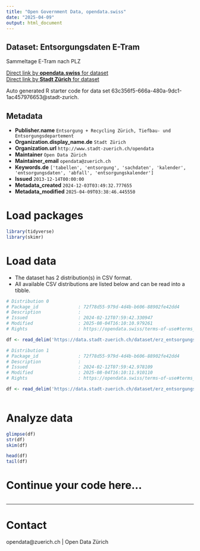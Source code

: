 ```yaml
---
title: "Open Government Data, opendata.swiss"
date: "2025-04-09"
output: html_document
---
```


## Dataset: Entsorgungsdaten E-Tram

Sammeltage E-Tram nach PLZ

[Direct link by **opendata.swiss** for dataset](https://opendata.swiss/de/dataset/entsorgungsdaten-e-tram)<br>
[Direct link by **Stadt Zürich** for dataset](https://data.stadt-zuerich.ch/dataset/erz_entsorgungskalender_etram)

Auto generated R starter code for data set 63c356f5-666a-480a-9dc1-1ac457976653@stadt-zurich.

## Metadata

- **Publisher.name** `Entsorgung + Recycling Zürich, Tiefbau- und Entsorgungsdepartement`
- **Organization.display_name.de** `Stadt Zürich`
- **Organization.url** `http://www.stadt-zuerich.ch/opendata`
- **Maintainer** `Open Data Zürich`
- **Maintainer_email** `opendata@zuerich.ch`
- **Keywords.de** `['tabellen', 'entsorgung', 'sachdaten', 'kalender', 'entsorgungsdaten', 'abfall', 'entsorgungskalender']`
- **Issued** `2013-12-14T00:00:00`
- **Metadata_created** `2024-12-03T03:49:32.777655`
- **Metadata_modified** `2025-04-09T03:38:46.445550`


# Load packages

```r

library(tidyverse)
library(skimr)

```

# Load data

-   The dataset has 2 distribution(s) in CSV format.
-   All available CSV distributions are listed below and can be read into a tibble.

```r

# Distribution 0
# Package_id               : 72f78d55-979d-4d4b-b606-88902fe42dd4
# Description              : 
# Issued                   : 2024-02-12T07:59:42.330947
# Modified                 : 2025-08-04T16:10:10.979261
# Rights                   : https://opendata.swiss/terms-of-use#terms_open

df <- read_delim('https://data.stadt-zuerich.ch/dataset/erz_entsorgungskalender_etram/download/entsorgungskalender_eTram_2024.csv')

# Distribution 1
# Package_id               : 72f78d55-979d-4d4b-b606-88902fe42dd4
# Description              : 
# Issued                   : 2024-02-12T07:59:42.978109
# Modified                 : 2025-08-04T16:10:11.910110
# Rights                   : https://opendata.swiss/terms-of-use#terms_open

df <- read_delim('https://data.stadt-zuerich.ch/dataset/erz_entsorgungskalender_etram/download/entsorgungskalender_eTram_2025.csv')



```

# Analyze data

```r

glimpse(df)
str(df)
skim(df)

head(df)
tail(df)

```

# Continue your code here...

```r

```

------------------------------------------------------------------------

# Contact

opendata@zuerich.ch | Open Data Zürich

